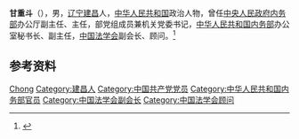'''甘重斗'''（{{bd|1915年||1992年|12月4日|}}），男，[[辽宁|辽宁]][[建昌县|建昌]]人，[[中华人民共和国|中华人民共和国]]政治人物，曾任[[中央人民政府内务部|中央人民政府内务部]]办公厅副主任、主任，部党组成员兼机关党委书记，[[中华人民共和国内务部|中华人民共和国内务部]]办公室秘书长、副主任，[[中国法学会|中国法学会]]副会长、顾问。<ref>{{Cite web|title=诸葛平平：忆甘老|url=https://www.chinalaw.org.cn/portal/article/index/id/16081/cid/71.html|accessdate=2020-06-30|work=中国法学会|archive-date=2020-07-02|archive-url=https://web.archive.org/web/20200702065339/https://www.chinalaw.org.cn/portal/article/index/id/16081/cid/71.html|dead-url=no}}</ref>

== 参考资料 ==
{{reflist}}

{{中国人物小作品}}
{{Navboxes 
| title  = 甘重斗在[[中国法学会|中国法学会]]的职务
| list1  =
{{中国法学会第一届理事会}}
{{中国法学会第三届理事会}}
}}

{{Authority control}}
{{DEFAULTSORT:Gan甘}}
[[Category:甘姓|Chong]]
[[Category:建昌人|Category:建昌人]]
[[Category:中国共产党党员|Category:中国共产党党员]]
[[Category:中华人民共和国内务部官员|Category:中华人民共和国内务部官员]]
[[Category:中国法学会副会长|Category:中国法学会副会长]]
[[Category:中国法学会顾问|Category:中国法学会顾问]]